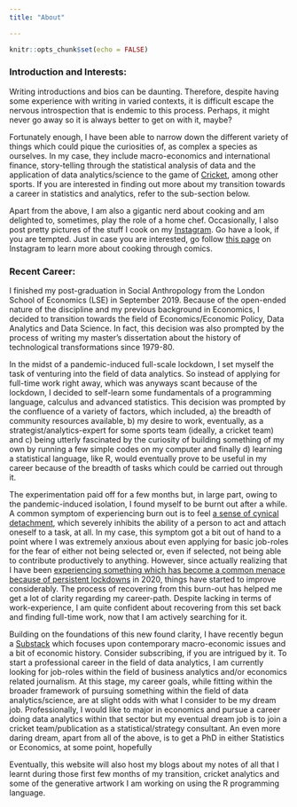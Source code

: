```yaml
---
title: "About"

---
```


```r
knitr::opts_chunk$set(echo = FALSE)
```




### Introduction and Interests: 

Writing introductions and bios can be daunting. Therefore, despite having some experience with writing in varied contexts, it is difficult escape the nervous introspection that is endemic to this process. Perhaps, it might never go away so it is always better to get on with it, maybe? 


Fortunately enough, I have been able to narrow down the different variety of things which could pique the curiosities of, as complex a species as ourselves. In my case, they include macro-economics and international finance, story-telling through the statistical analysis of data and the application of data analytics/science to the game of [Cricket](https://www.youtube.com/watch?v=PjWNj7HzJrY), among other sports. If you are interested in finding out more about my transition towards a career in statistics and analytics, refer to the sub-section below.  



Apart from the above, I am also a gigantic nerd about cooking and am delighted to, sometimes, play the role of a home chef. Occasionally, I also post pretty pictures of the stuff I cook on my [Instagram](https://www.instagram.com/hitesh_fulwani08/). Go have a look, if you are tempted. Just in case you are interested, go follow [this page](https://www.instagram.com/_masalalab/) on Instagram to learn more about cooking through comics. 






### Recent Career:

I finished my post-graduation in Social Anthropology from the London School of Economics (LSE) in September 2019. Because of the open-ended nature of the discipline and my previous background in Economics, I decided to transition towards the field of Economics/Economic Policy, Data Analytics and Data Science. In fact, this decision was also prompted by the process of writing my master's dissertation about the history of technological transformations since 1979-80. 


In the midst of a pandemic-induced full-scale lockdown, I set myself the task of venturing into the field of data analytics. So instead of applying for full-time work right away, which was anyways scant because of the lockdown, I decided to self-learn some fundamentals of a programming language, calculus and advanced statistics. This decision was prompted by the confluence of a variety of factors, which included, a)  the breadth of community resources available, b) my desire to work, eventually, as a strategist/analytics-expert for some sports team (ideally, a cricket team) and c) being utterly fascinated by the curiosity of building something of my own by running a few simple codes on my computer and finally d) learning a statistical language, like R, would eventually prove to be useful in my career because of the breadth of tasks which could be carried out through it. 


The experimentation paid off for a few months but, in large part, owing to the pandemic-induced isolation, I found myself to be burnt out after a while. A common symptom of experiencing burn out is to feel [a sense of cynical detachment](https://hbr.org/2021/04/your-burnout-is-unique-your-recovery-will-be-to), which severely inhibits the ability of a person to act and attach oneself to a task, at all. In my case, this symptom got a bit out of hand to a point where I was extremely anxious about even applying for basic job-roles for the fear of either not being selected or, even if selected, not being able to contribute productively to anything. However, since actually realizing that I have been [experiencing something which has become a common menace because of persistent lockdowns](https://hbr.org/2021/02/beyond-burned-out) in 2020, things have started to improve considerably. The process of recovering from this burn-out has helped me get a lot of clarity regarding my career-path. Despite lacking in terms of work-experience, I am quite confident about recovering from this set back and finding full-time work, now that I am actively searching for it.


Building on the foundations of this new found clarity, I have recently begun a [Substack](https://hiteshfulwani.substack.com/) which focuses upon contemporary macro-economic issues and  a bit of economic history. Consider subscribing, if you are intrigued by it. To start a professional career in the field of data analytics, I am currently looking for job-roles within the field of business analytics and/or economics related journalism. At this stage, my career goals, while fitting within the broader framework of pursuing something within the field of data analytics/science, are at slight odds with what I consider to be my dream job. Professionally, I would like to major in economics and pursue a career doing data analytics within that sector but my eventual dream job is to join a cricket team/publication as a statistical/strategy consultant. An even more daring dream, apart from all of the above, is to get a PhD in either Statistics or Economics, at some point, hopefully


Eventually, this website will also host my blogs about my notes of all that I learnt during those first few months of my transition, cricket analytics and some of the generative artwork I am working on using the R programming language.













